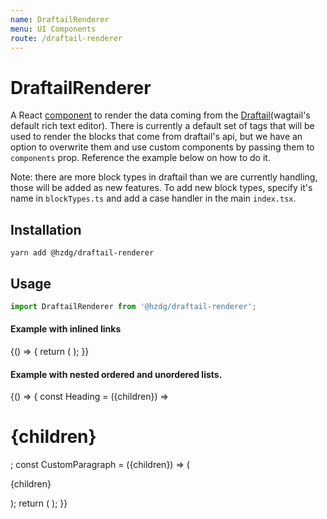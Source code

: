 ```yaml
---
name: DraftailRenderer
menu: UI Components
route: /draftail-renderer
---
```



# DraftailRenderer

A React [component] to render the data coming from the [Draftail](wagtail's default rich text editor).
There is currently a default set of tags that will be used to render the blocks that come from draftail's api,
but we have an option to overwrite them and use custom components by passing them to `components` prop.
Reference the example below on how to do it.

Note: there are more block types in draftail than we are currently handling, those will be added as new features.
To add new block types, specify it's name in `blockTypes.ts` and add a case handler in the main `index.tsx`.

## Installation

```shell
yarn add @hzdg/draftail-renderer
```

## Usage

```js
import DraftailRenderer from '@hzdg/draftail-renderer';
```

#### Example with inlined links

<Playground>
  {() => {
    return (
      <DraftailRenderer
        body={{
          blocks: [
            {
              key: 'b0ei9',
              text:
                'Some text that has inline links inside of it. A link  can also be a bold link  or an italic link . It can pretty much be anything you want. Even a bold and italic together.',
              type: 'unstyled',
              depth: 0,
              inlineStyleRanges: [
                {
                  offset: 68,
                  length: 10,
                  style: 'BOLD',
                },
                {
                  offset: 147,
                  length: 25,
                  style: 'BOLD',
                },
                {
                  offset: 85,
                  length: 11,
                  style: 'ITALIC',
                },
                {
                  offset: 147,
                  length: 25,
                  style: 'ITALIC',
                },
              ],
              entityRanges: [
                {
                  offset: 48,
                  length: 4,
                  key: 0,
                },
                {
                  offset: 68,
                  length: 9,
                  key: 1,
                },
                {
                  offset: 85,
                  length: 11,
                  key: 2,
                },
                {
                  offset: 147,
                  length: 24,
                  key: 3,
                },
              ],
              data: {},
            },
          ],
          entityMap: {
            '0': {
              type: 'LINK',
              mutability: 'MUTABLE',
              data: {
                url: 'www.facebook.com',
              },
            },
            '1': {
              type: 'LINK',
              mutability: 'MUTABLE',
              data: {
                url: 'www.linkedin.com',
              },
            },
            '2': {
              type: 'LINK',
              mutability: 'MUTABLE',
              data: {
                url: 'www.instagram.com',
              },
            },
            '3': {
              type: 'LINK',
              mutability: 'MUTABLE',
              data: {
                url: 'www.twitter.com',
              },
            },
          },
        }}
      />
    );
  }}
</Playground>

#### Example with nested ordered and unordered lists.

<Playground>
  {() => {
    const Heading = ({children}) => <h1 style={{color: 'red'}}>{children}</h1>;
    const CustomParagraph = ({children}) => (
      <p style={{color: 'blue'}}>{children}</p>
    );
    return (
      <DraftailRenderer
        headline={`test`}
        body={{
          blocks: [
            {
              key: 'b4b1l',
              text: 'Unstyled',
              type: 'unstyled',
              depth: 0,
              inlineStyleRanges: [],
              entityRanges: [],
              data: {},
            },
            {
              key: '5fe05',
              text: 'Bold',
              type: 'unstyled',
              depth: 0,
              inlineStyleRanges: [
                {
                  offset: 0,
                  length: 4,
                  style: 'BOLD',
                },
              ],
              entityRanges: [],
              data: {},
            },
            {
              key: '8s9c9',
              text: 'Italic',
              type: 'unstyled',
              depth: 0,
              inlineStyleRanges: [
                {
                  offset: 0,
                  length: 6,
                  style: 'ITALIC',
                },
              ],
              entityRanges: [],
              data: {},
            },
            {
              key: '9cnvm',
              text: 'link example',
              type: 'unstyled',
              depth: 0,
              inlineStyleRanges: [],
              entityRanges: [
                {
                  offset: 0,
                  length: 12,
                  key: 0,
                },
              ],
              data: {},
            },
            {
              key: 'b4b1l',
              text: 'Ordered List ',
              type: 'unstyled',
              depth: 0,
              inlineStyleRanges: [],
              entityRanges: [],
              data: {},
            },
            {
              key: '91cqt',
              text: 'Item',
              type: 'ordered-list-item',
              depth: 0,
              inlineStyleRanges: [],
              entityRanges: [],
              data: {},
            },
            {
              key: '26dpl',
              text: 'Nested Item',
              type: 'ordered-list-item',
              depth: 1,
              inlineStyleRanges: [],
              entityRanges: [],
              data: {},
            },
            {
              key: '5eu5k',
              text: 'Deeply nested item',
              type: 'ordered-list-item',
              depth: 2,
              inlineStyleRanges: [],
              entityRanges: [],
              data: {},
            },
            {
              key: '64pji',
              text: 'Deeper than deeply nested item',
              type: 'ordered-list-item',
              depth: 3,
              inlineStyleRanges: [],
              entityRanges: [],
              data: {},
            },
            {
              key: '7gtc0',
              text: 'ludicriously deeply nested item',
              type: 'ordered-list-item',
              depth: 4,
              inlineStyleRanges: [],
              entityRanges: [],
              data: {},
            },
            {
              key: 'jkbi',
              text: 'Are you serious? ',
              type: 'ordered-list-item',
              depth: 5,
              inlineStyleRanges: [],
              entityRanges: [],
              data: {},
            },
            {
              key: '3t5ck',
              text: 'ludicriously deeply nested item',
              type: 'ordered-list-item',
              depth: 4,
              inlineStyleRanges: [],
              entityRanges: [],
              data: {},
            },
            {
              key: '6pm7m',
              text: 'Deeper than deeply nested item',
              type: 'ordered-list-item',
              depth: 3,
              inlineStyleRanges: [],
              entityRanges: [],
              data: {},
            },
            {
              key: '88ptf',
              text: 'Deeply nested item',
              type: 'ordered-list-item',
              depth: 2,
              inlineStyleRanges: [],
              entityRanges: [],
              data: {},
            },
            {
              key: 'dfug5',
              text: 'Nested Item',
              type: 'ordered-list-item',
              depth: 1,
              inlineStyleRanges: [],
              entityRanges: [],
              data: {},
            },
            {
              key: '48l8f',
              text: 'Item',
              type: 'ordered-list-item',
              depth: 0,
              inlineStyleRanges: [],
              entityRanges: [],
              data: {},
            },
            {
              key: 'fijna',
              text: 'Unordered List ',
              type: 'unstyled',
              depth: 0,
              inlineStyleRanges: [],
              entityRanges: [],
              data: {},
            },
            {
              key: '9jr9h',
              text: 'Item',
              type: 'unordered-list-item',
              depth: 0,
              inlineStyleRanges: [],
              entityRanges: [],
              data: {},
            },
            {
              key: '1e4gn',
              text: 'Nested Item',
              type: 'unordered-list-item',
              depth: 1,
              inlineStyleRanges: [],
              entityRanges: [],
              data: {},
            },
            {
              key: 'qp0u',
              text: 'Deeply nested item',
              type: 'unordered-list-item',
              depth: 2,
              inlineStyleRanges: [],
              entityRanges: [],
              data: {},
            },
            {
              key: '5h6p4',
              text: 'Deeper than deeply nested item',
              type: 'unordered-list-item',
              depth: 3,
              inlineStyleRanges: [],
              entityRanges: [],
              data: {},
            },
            {
              key: '39sak',
              text: 'ludicriously deeply nested item',
              type: 'unordered-list-item',
              depth: 4,
              inlineStyleRanges: [],
              entityRanges: [],
              data: {},
            },
            {
              key: 'cg3qn',
              text: 'Are you serious? ',
              type: 'unordered-list-item',
              depth: 5,
              inlineStyleRanges: [],
              entityRanges: [],
              data: {},
            },
            {
              key: '4brnj',
              text: 'ludicriously deeply nested item',
              type: 'unordered-list-item',
              depth: 4,
              inlineStyleRanges: [],
              entityRanges: [],
              data: {},
            },
            {
              key: '7k8il',
              text: 'Deeper than deeply nested item',
              type: 'unordered-list-item',
              depth: 3,
              inlineStyleRanges: [],
              entityRanges: [],
              data: {},
            },
            {
              key: 'bqkaj',
              text: 'Deeply nested item',
              type: 'unordered-list-item',
              depth: 2,
              inlineStyleRanges: [],
              entityRanges: [],
              data: {},
            },
            {
              key: '6g42d',
              text: 'Nested Item',
              type: 'unordered-list-item',
              depth: 1,
              inlineStyleRanges: [],
              entityRanges: [],
              data: {},
            },
            {
              key: '7i6m7',
              text: 'Item',
              type: 'unordered-list-item',
              depth: 0,
              inlineStyleRanges: [],
              entityRanges: [],
              data: {},
            },
          ],
          entityMap: {
            '0': {
              type: 'LINK',
              mutability: 'MUTABLE',
              data: {
                url: 'www.google.com',
              },
            },
          },
        }}
        components={{h1: Heading}}
      />
    );
  }}
</Playground>

[component]: https://reactjs.org/docs/components-and-props.html
[hooks]: https://reactjs.org/docs/hooks-intro.html
[draftail]: https://github.com/springload/draftail
